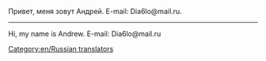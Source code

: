 Привет, меня зовут Андрей. E-mail: Dia6lo@mail.ru.
----

Hi, my name is Andrew. E-mail: Dia6lo@mail.ru
[[Category:en/Russian translators]]